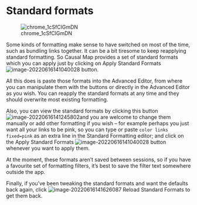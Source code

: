 # Standard formats{#xstandard-formats}



![chrome_1cSfClGmDN](_assets/chrome_1cSfClGmDN.gif)

Some kinds of formatting make sense to have switched on most of the time, such as bundling links together. It can be a bit tiresome to keep reapplying standard formatting. So Causal Map provides a set of standard formats which you can apply just by clicking on Apply Standard Formats ![image-20220616141040028](_assets/image-20220616141040028.png) button.

All this does is paste those formats into the Advanced Editor, from where you can manipulate them with the buttons or directly in the Advanced Editor as you wish. You can reapply the standard formats at any time and they should overwrite most existing formatting. 

Also, you can view the standard formats by clicking this button ![image-20220616141245802](_assets/image-20220616141245802.png)and you are welcome to change them manually or add other formatting if you wish -- for example perhaps you just want all your links to be pink, so you can type or paste `color links fixed=pink` as an extra line in the Standard Formatting editor; and click on the Apply Standard Formats ![image-20220616141040028](_assets/image-20220616141040028.png) button whenever you want to apply them. 

At the moment, these formats aren't saved between sessions, so if you have a favourite set of formatting filters, it's best to save the filter text somewhere outside the app.

Finally, if you've been tweaking the standard formats and want the defaults back again, click ![image-20220616141626087](_assets/image-20220616141626087.png) Reload Standard Formats to get them back.

